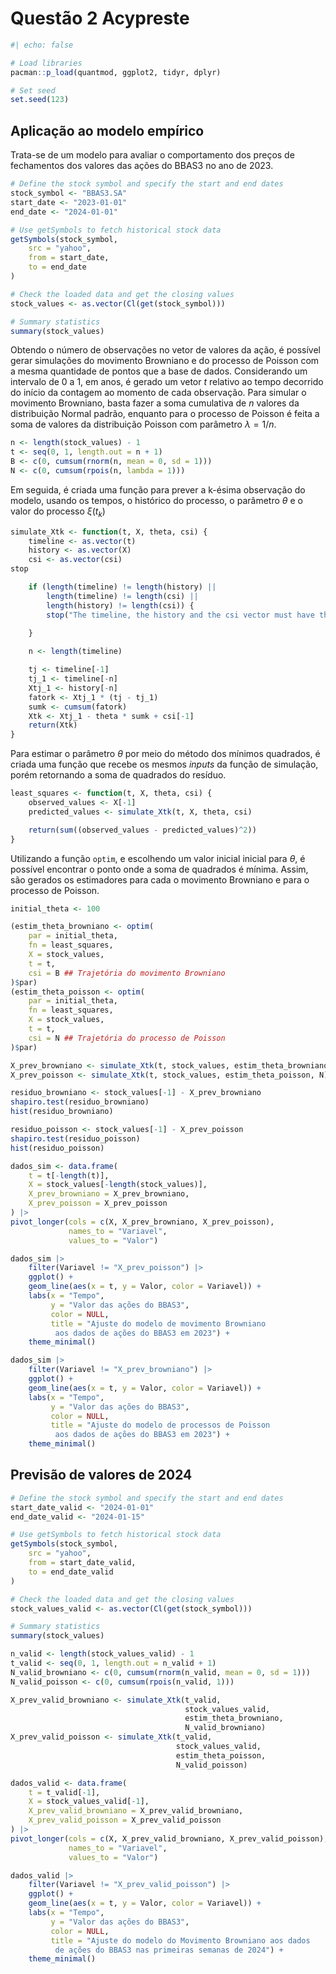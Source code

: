 # Questão 2 Acypreste {.unnumbered}

```r
#| echo: false

# Load libraries
pacman::p_load(quantmod, ggplot2, tidyr, dplyr)

# Set seed
set.seed(123)
```

## Aplicação ao modelo empírico

Trata-se de um modelo para avaliar o comportamento dos preços de fechamentos dos valores das ações do BBAS3 no ano de 2023.

```r
# Define the stock symbol and specify the start and end dates
stock_symbol <- "BBAS3.SA"
start_date <- "2023-01-01"
end_date <- "2024-01-01"

# Use getSymbols to fetch historical stock data
getSymbols(stock_symbol,
    src = "yahoo",
    from = start_date,
    to = end_date
)

# Check the loaded data and get the closing values
stock_values <- as.vector(Cl(get(stock_symbol)))

# Summary statistics
summary(stock_values)
```

Obtendo o número de observações no vetor de valores da ação, é possível gerar simulações do movimento Browniano e do processo de Poisson com a mesma quantidade de pontos que a base de dados. Considerando um intervalo de 0 a 1, em anos, é gerado um vetor $t$ relativo ao tempo decorrido do início da contagem ao momento de cada observação. Para simular o movimento Browniano, basta fazer a soma cumulativa de *n* valores da distribuição Normal padrão, enquanto para o processo de Poisson é feita a soma de valores da distribuição Poisson com parâmetro $\lambda=1/n$.

```r
n <- length(stock_values) - 1
t <- seq(0, 1, length.out = n + 1)
B <- c(0, cumsum(rnorm(n, mean = 0, sd = 1)))
N <- c(0, cumsum(rpois(n, lambda = 1)))
```

Em seguida, é criada uma função para prever a k-ésima observação do modelo, usando os tempos, o histórico do processo, o parâmetro $\theta$ e o valor do processo $\xi(t_{k})$

```r
simulate_Xtk <- function(t, X, theta, csi) {
    timeline <- as.vector(t)
    history <- as.vector(X)
    csi <- as.vector(csi)
stop

    if (length(timeline) != length(history) ||
        length(timeline) != length(csi) ||
        length(history) != length(csi)) {
        stop("The timeline, the history and the csi vector must have the same length!")
        
    }

    n <- length(timeline)

    tj <- timeline[-1]
    tj_1 <- timeline[-n]
    Xtj_1 <- history[-n]
    fatork <- Xtj_1 * (tj - tj_1)
    sumk <- cumsum(fatork)
    Xtk <- Xtj_1 - theta * sumk + csi[-1]
    return(Xtk)
}
```

Para estimar o parâmetro $\theta$ por meio do método dos mínimos quadrados, é criada uma função que recebe os mesmos *inputs* da função de simulação, porém retornando a soma de quadrados do resíduo.

```r
least_squares <- function(t, X, theta, csi) {
    observed_values <- X[-1]
    predicted_values <- simulate_Xtk(t, X, theta, csi)

    return(sum((observed_values - predicted_values)^2))
}
```

Utilizando a função `optim`, e escolhendo um valor inicial inicial para $\theta$, é possível encontrar o ponto onde a soma de quadrados é mínima. Assim, são gerados os estimadores para cada o movimento Browniano e para o processo de Poisson.


```r
initial_theta <- 100

(estim_theta_browniano <- optim(
    par = initial_theta,
    fn = least_squares,
    X = stock_values,
    t = t,
    csi = B ## Trajetória do movimento Browniano
)$par)
(estim_theta_poisson <- optim(
    par = initial_theta,
    fn = least_squares,
    X = stock_values,
    t = t,
    csi = N ## Trajetória do processo de Poisson
)$par)
```
```r
X_prev_browniano <- simulate_Xtk(t, stock_values, estim_theta_browniano, B)
X_prev_poisson <- simulate_Xtk(t, stock_values, estim_theta_poisson, N)

residuo_browniano <- stock_values[-1] - X_prev_browniano
shapiro.test(residuo_browniano)
hist(residuo_browniano)

residuo_poisson <- stock_values[-1] - X_prev_poisson
shapiro.test(residuo_poisson)
hist(residuo_poisson)
```

```r
dados_sim <- data.frame(
    t = t[-length(t)],
    X = stock_values[-length(stock_values)],
    X_prev_browniano = X_prev_browniano,
    X_prev_poisson = X_prev_poisson
) |> 
pivot_longer(cols = c(X, X_prev_browniano, X_prev_poisson),
             names_to = "Variavel",
             values_to = "Valor") 
```


```r
dados_sim |> 
    filter(Variavel != "X_prev_poisson") |> 
    ggplot() +
    geom_line(aes(x = t, y = Valor, color = Variavel)) +
    labs(x = "Tempo",
         y = "Valor das ações do BBAS3",
         color = NULL,
         title = "Ajuste do modelo de movimento Browniano
          aos dados de ações do BBAS3 em 2023") +
    theme_minimal()
```

```r
dados_sim |>
    filter(Variavel != "X_prev_browniano") |>
    ggplot() +
    geom_line(aes(x = t, y = Valor, color = Variavel)) +
    labs(x = "Tempo",
         y = "Valor das ações do BBAS3",
         color = NULL,
         title = "Ajuste do modelo de processos de Poisson
          aos dados de ações do BBAS3 em 2023") +
    theme_minimal()
```



## Previsão de valores de 2024

```r
# Define the stock symbol and specify the start and end dates
start_date_valid <- "2024-01-01"
end_date_valid <- "2024-01-15"

# Use getSymbols to fetch historical stock data
getSymbols(stock_symbol,
    src = "yahoo",
    from = start_date_valid,
    to = end_date_valid
)

# Check the loaded data and get the closing values
stock_values_valid <- as.vector(Cl(get(stock_symbol)))

# Summary statistics
summary(stock_values)
```


```r
n_valid <- length(stock_values_valid) - 1
t_valid <- seq(0, 1, length.out = n_valid + 1)
N_valid_browniano <- c(0, cumsum(rnorm(n_valid, mean = 0, sd = 1)))
N_valid_poisson <- c(0, cumsum(rpois(n_valid, 1)))
```


```r
X_prev_valid_browniano <- simulate_Xtk(t_valid,
                                       stock_values_valid,
                                       estim_theta_browniano,
                                       N_valid_browniano)
X_prev_valid_poisson <- simulate_Xtk(t_valid,
                                     stock_values_valid,
                                     estim_theta_poisson,
                                     N_valid_poisson)

dados_valid <- data.frame(
    t = t_valid[-1],
    X = stock_values_valid[-1],
    X_prev_valid_browniano = X_prev_valid_browniano,
    X_prev_valid_poisson = X_prev_valid_poisson
) |> 
pivot_longer(cols = c(X, X_prev_valid_browniano, X_prev_valid_poisson),
             names_to = "Variavel",
             values_to = "Valor") 
```


```r
dados_valid |>
    filter(Variavel != "X_prev_valid_poisson") |>
    ggplot() +
    geom_line(aes(x = t, y = Valor, color = Variavel)) +
    labs(x = "Tempo",
         y = "Valor das ações do BBAS3",
         color = NULL,
         title = "Ajuste do modelo do Movimento Browniano aos dados
          de ações do BBAS3 nas primeiras semanas de 2024") +
    theme_minimal()
```
